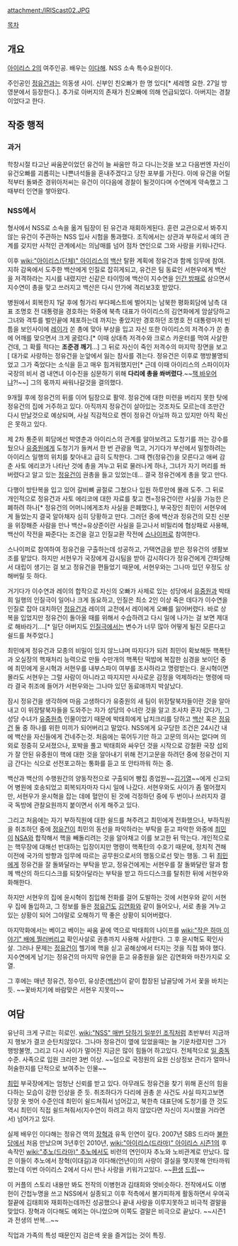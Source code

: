 attachment:/IRIScast02.JPG

[[목차]]
== 개요 ==
[[아이리스 2]]의 여주인공. 배우는 [[이다해]]. NSS 소속 특수요원이다.

주인공인 [[정유건]]과는 의동생 사이. 신부인 친오빠가 한 명 있다[* 세레명 요한. 27일 방영분에서 등장한다.]. 추가로 아버지의 존재가 친오빠에 의해 언급되었다. 아버지는 경찰이었다고 한다.

== 작중 행적 ==
=== 과거 ===
학창시절 타고난 싸움꾼이었던 유건이 늘 싸움만 하고 다니는것을 보고 다음번엔 자신이 유건오빠를 괴롭히는 나쁜녀석들을 혼내주겠다고 당찬 포부를 가진다.  이에 유건을 어릴적부터 돌봐준 경위아저씨는 유건이 이다음에 경찰이 될것이다며 수연에게 약속했고 그때부터 인연을 쌓아왔다.

=== NSS에서 ===
형사에서 NSS로 소속을 옮겨 팀장이 된 유건과 재회하게된다. 훈련 교관으로서 봐주지않는 유건이 주관하는 NSS 입사 시험을 통과했다. 조직에서는 상관과 부하로서 예의 관계를 갖지만 사적인 관계에서는 의남매를 넘어 점차 연인으로 그와 사랑을 키워나간다.

이후 [[wiki:"아이리스(단체)" 아이리스]]의 [[백산(아이리스)|백산]] 탈환 계획에 정유건과 함께 임무에 참여.  지하 감옥에서 도주한 백산에게 인질로 잡히게되고, 유건은 팀 동료인 서현우에게 백산을 저격하라는 지시를 내렸지만 신같은 타이밍에 백산이 지수연을 [[인간 방패]]로 삼으면서 지수연이 총을 맞고 쓰러지고 백산은 다시 안가에 격리보3호 받았다.

병원에서 회복한지 1달 후에 헝가리 부다페스트에 벌어지는 남북한 평화회담에 남측 대표 조명호 전 대통령을 경호하는 와중에 북측 대표가 아이리스의 김연화에게 암살당하고 그녀와 격투를 벌인끝에 체포하는데 까지는 좋았지만 경호하던 조명호 전 대통령마저 빈틈을 보인사이에 [[레이]]가 쏜 총에 맞아 부상을 입고 자신 또한 아이리스의 저격수가 쏜 총에 어깨를 맞으면서 크게 굴렀다.[* 이때 상대측 저격수와 크로스 카운터를 먹여 사살한 건데, 그 확률 적다는 '''조준경 깨기'''…] 그 뒤로 자신이 죽인 저격수의 마지막 장면을 보고 [ 대가로 사랑하는 정유건을 눈앞에서 잃는 참사를 겪는다. 정유건은 이후로 행방불명되었고 그가 죽었다는 소식을 듣고 매우 힘겨워했지만[* 근데 이때 아이리스의 스파이이자 국장의 비서 겸 내연녀 이수진을 심문하기 위해 '''다리에 총을 쏴버렸다'''.~~[[잭 바우어]]냐?!~~] 그의 몫까지 싸워나갈것을 결의했다.

9개월 후에 정유건의 뒤를 이어 팀장으로 활약. 정유건에 대한 미련을 버리지 못한 탓에 정유건의 집에 거주하고 있다. 아직까지 정유건이 살아있는 것조차도 모르는데 조만간 다시 만날것으로 예상되며, 사실 직감적으로 켄이 정유건 아닐까 하고 있지만 아직 확신은 못하고 있다.

제 2차 통준위 회담에선 박영춘과 아이리스의 관계를 알아보려고 도청기를 까는 강수를 뒀으나 [[유중원]]에게 도청기가 들켜서 한 번 관광을 먹고, 거기다가 부산에서 밀항하려는 아이리스 일행의 위치를 찾아내고 급히 도착한다. 그때 켄(정유건)을 모른다고 애써 감춘 사토 에리코가 나타난 것에 총을 겨누고 뒤로 물러나게 하나, 그녀가 자기 머리를 쏴버렸다고 알고 있는 [[정유건]]이 권총을 들고 있었는데… 결국 정유건에게 총을 맞고 만다.

다행이 방탄복을 입고 있어 갈비뼈 골절로 그쳤으나 입원 하루만에 몰래 도주. 그 뒤로 개인적으로 정유건과 사토 에리코에 대한 자료를 찾고 켄=정유건이란 사실을 가능한 은폐하려 하나[* 정유건의 어머니에게조차 사실을 은폐했다.], 부국장인 최민이 서현우에게 들었는지 결국 알아채자 심히 당황하고 만다. 그러던 중에 백산과 정유건의 모친 신분을 위장해준 사람을 만나 백산=유상준이란 사실을 듣고나서 비밀리에 협상패로 사용해, 백산이 작전을 짜준다는 조건을 걸고 인질교환 작전에 [[스나이퍼]]로 참여한다.

스나이퍼로 참여하여 정유건을 구출하는데 성공하고, 가택연금을 받은 정유건의 생활보조를 맡았다. 하지만 서현우가 국장에게 감시팀을 받아 감시하다가 정유건에게 간파당해서 대립이 생기는 걸 보고 정유건을 편들었기 때문에, 서현우와는 그나마 있던 우정도 상해버릴 듯 하다.

거기다가 이수연과 레이의 합작으로 자신의 오빠가 사제로 있는 성당에서 [[유중원]]과 박태희 일행의 인질극이 일어나 크게 동요하고, 인질은 최소 2인 이상 죽은 데다가 이수연을 인질로 잡아 대치하던 [[정유건]]과 레이의 교전에서 레이에게 오빠를 잃어버렸다. 바로 상복을 입었지만 정유건이 돌아올 때를 위해서 수습하려고 다시 일에 나가는 걸 보면 제대로 해바라기….[* 일단 아버지도 [[인질극]]에서는 변수가 너무 많아 어떻게 될진 모른다고 쉴드를 쳐주었다.]

최민에게 정유건과 모종의 비밀이 있지 않느냐며 따지다가 되려 최민이 확보해둔 핵폭탄과 오실장의 핵재처리 능력으로 만들 수만개의 핵폭탄 떡밥에 복잡한 심경을 보이던 중에 최민에게 윤시혁과 서현우를 내부스파이 여부를 조사하라고 명령받는다. 윤시혁이면 몰라도 서현우는 그럴 사람이 아니라고 따지지만 사사로운 감정을 억제하라는 명령에 따라 결국 취조에 들어가 서현우와는 그나마 있던 동료애까지 박살났다.

잠시 정유건을 생각하며 마음 고생하다가 유중원의 새 팀이 위장탈북자들이란 것을 알아내고 이 위장탈북자들을 도와주는 자가 성당의 수녀란 것을 알고 조사차 혼자 갔다가, 그 성당 수녀가 [[유중원]]측 인물이었기 때문에 박태희에게 납치크리를 당하고 [[백산(아이리스)|백산]] 혹은 [[정유건]] 둘 중 하나를 위한 미끼가 되어버리고 말았다. NSS에게 요구당한 조건은 24시간 내에 백산을 자신들에게 건네주는것. 처음에는 묶어두기만 하고 고문의 의사는 없다며 의외로 정중히 모셔졌으나, 포박을 풀고 박태희와 싸우던 것을 시작으로 강철환 국장 섭외가 잘 안된 유중원이 핵에 대한 것을 알아내기 위해 전기고문을 하려던 중에 정유건이 지금 간다는 식으로 선전포고하는 통화를 듣고 또 안타까워 하는 중.

백산과 백산의 수행원간의 양동작전으로 구출되어 빵집 종업원~~[[김기열]]~~에게 신고되어 병원에 호송되었고 회복되자마자 다시 일에 나갔다. 서현우와도 사이가 좀 멀어졌지만, 서현우가 윤시혁을 잡는 데에 혈안이 된 것에 걱정하던 중에 두 번이나 쓰러지자 결국 독방에 관찰요원까지 붙이면서 쉬게 해주고 있다.

그리고 처음에는 자기 부하직원에 대한 쉴드를 쳐주려고 최민에게 전화했으나, 부하직원을 취조하던 중에 [[정유건]]이 최민의 동선을 파악하라는 부탁을 듣고 파악한 와중에 [[최민]]이 [[NSA]]와 합작해서 핵을 빼돌리려는 것을 알아채고 이를 보고한 뒤 막는다. 개인적으로는 핵무장에 대해선 반대하는 입장이지만 명령이 핵폭탄의 수호기 때문에, 정치적 견해 이전에 국가의 방향과 임무에 따르는 공무원으로서의 행동으로선 맞는 행동. 그 뒤 [[최민]]에게 정유건을 잘 돌봐달라는 부탁을 받고, 정유건에게는 서현우를 잘 돌봐달란 말과 함께 백산의 하드디스크를 되찾아달라는 부탁을 받고 하드디스크를 탈취한 뒤에 서현우와 화해한다.

하지만 서현우의 집에 윤시혁이 침입해 전화를 걸어 도발하는 것에 서현우와 같이 서현우 집에 돌입하고, 그 정보를 들은 [[정유건]]도 [[김연화]]와 같이 들어오나, 서로 총을 겨누고 있는 상황이 되어 그야말로 오해하기 딱 좋은 상황이 되어버렸다. 

마지막화에서는 베이고 베이는 싸움 끝에 역으로 박태희의 나이프를 [[wiki:"작은 하마 이야기" 배에 찔러버리고]] 확인사살로 권총까지 사용해 사살한다. 그 후 윤시혁도 확인사살. 그러나 문제는 [[정유건]]이 헬기에 핵을 싣고 공해상에서 터지는 것을 직접 봐야 했다. 지수연에게 남기는 정유건의 마지막 유언을 듣고 유중원을 잃은 김연화와 마찬가지로 오열.

그 후에는 매년 정유건, 정수민, 유상준([[백산(아이리스)|백산]])이 같이 합장된 납골당에 가서 꽃을 바치는듯. ~~꽃바치기에 바람맞은 서현우 지못미~~

== 여담 == 
유난히 크게 구르는 히로인. [[wiki:"NSS" 매번 당하기 일쑤인 조직]]처럼 초반부터 지금까지 행보가 결코 순탄치않았다. 그나마 정유건이 옆에 있었을때는 늘 기운차렸지만 그가 행방불명, 그리고 다시 사이가 멀어진 지금은 많이 힘들어 하고있다. 전체적으로 [[일 중독]] 수준. 사족으로 입원 크리만 3번 이상. ~~덤으로 국정원의 요원 신상정보 관리가 얼마나 허술한지를 단적으로 보여주는 인물~~

[[최민]] 부국장에게는 엄청난 신뢰를 받고 있다. 아무래도 정유건을 찾기 위해 혼신의 힘을 다하는 모습이 강한 인상을 준 듯. 취조하다가 다리에 권총 쏜 사건도 사실 따지고보면 당장 옷 벗어 수준인데 최민이 쉴드쳐줘서 넘어갔고, 북한측 대표단에 도청기를 깐 것도 역시 최민이 직접 쉴드쳐줘서(지수연이 하려고 하지 않았다면 자신이 지시했을 거라면서) 넘어가고 있다.

실제 배우인 이다해는 정유건 역의 [[장혁]]과 유독 인연이 깊다.  2007년 SBS 드라마 [[불한당]]에서 처음 만났으며 3년후인 2010년, [[wiki:"아이리스(드라마)" 아이리스 시즌1]]의 후속작인 [[wiki:"추노(드라마)" 추노]]에서도 비련의 연인이자 추노와 노비관계로 만났다.  많은 이들이 추노에서 장혁(이대길)과 이다해(언년이)의 사랑이 결실을 맺지못해 안타까워했는데 이번 아이리스 2에서 다시 만나 사랑을 키워가고있다. ~~[[환생]] [[드립]]~~

이 커플의 스토리 내용만 봐도 전작의 이병헌과 김태희와 엇비슷하다.  전작에서도 이병헌이 간첩누명을 쓰고 NSS에서 실종되고 이후 적측에서 불가피하게 활동하면서 우여곡절끝에 김태희와 재회하는데까진 성공했으나 끝내 사랑을 이루지못하고 비극적 결말을 맞았다. 장혁과 이다해도 예외는 아니었으며 이쪽도 결말은 비극으로 끝났다. ~~시즌1과 전생의 반복...~~ 

직업과 가족의 특성 때문인지 검은색 옷을 즐겨입는 것이 특징.
